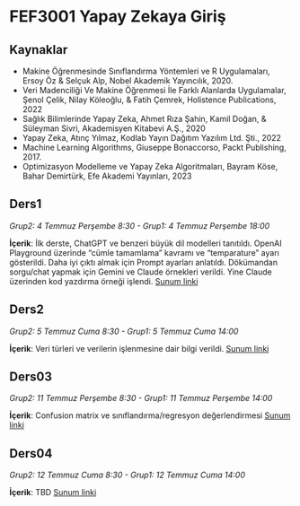 # FEF3001 Yapay Zekaya Giriş

## Kaynaklar

- Makine Öğrenmesinde Sınıflandırma Yöntemleri ve R Uygulamaları, Ersoy Öz & Selçuk Alp, Nobel Akademik Yayıncılık, 2020.
- Veri Madenciliği Ve Makine Öğrenmesi İle Farklı Alanlarda Uygulamalar, Şenol Çelik, Nilay Köleoğlu, & Fatih Çemrek, Holistence Publications, 2022
- Sağlık Bilimlerinde Yapay Zeka, Ahmet Rıza Şahin, Kamil Doğan, & Süleyman Sivri, Akademisyen Kitabevi A.Ş., 2020
- Yapay Zeka, Atınç Yılmaz, Kodlab Yayın Dağıtım Yazılım Ltd. Şti., 2022
- Machine Learning Algorithms, Giuseppe Bonaccorso, Packt Publishing, 2017.
- Optimizasyon Modelleme ve Yapay Zeka Algoritmaları, Bayram Köse, Bahar Demirtürk, Efe Akademi Yayınları, 2023

## Ders1

*Grup2: 4 Temmuz Perşembe 8:30 - Grup1: 4 Temmuz Perşembe 18:00*

**İçerik**: İlk derste, ChatGPT ve benzeri büyük dil modelleri tanıtıldı. OpenAI Playground üzerinde "cümle tamamlama" kavramı ve "temparature" ayarı gösterildi. Daha iyi çıktı almak için Prompt ayarları anlatıldı. Dökümandan sorgu/chat yapmak için Gemini ve Claude örnekleri verildi. Yine Claude üzerinden kod yazdırma örneği işlendi. [Sunum linki](ders1.ipynb)

<!--  Uygulamada kullanılacak dosyalar: [mtcars (Excel)](files/mtcars.xlsx) -->

## Ders2

*Grup2: 5 Temmuz Cuma 8:30 - Grup1: 5 Temmuz Cuma 14:00*

**İçerik**: Veri türleri ve verilerin işlenmesine dair bilgi verildi.  [Sunum linki](ders2.qmd)

## Ders03

*Grup2: 11 Temmuz Perşembe 8:30 - Grup1: 11 Temmuz Perşembe 14:00*

**İçerik**: Confusion matrix ve sınıflandırma/regresyon değerlendirmesi [Sunum linki](ders03.qmd)

## Ders04

*Grup2: 12 Temmuz Cuma 8:30 - Grup1: 12 Temmuz Cuma 14:00*

**İçerik**: TBD [Sunum linki](ders04.qmd)




